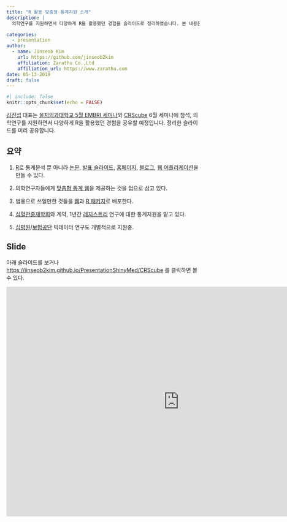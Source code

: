 ```yaml
---
title: "R 활용 맞춤형 통계지원 소개"
description: |
  의학연구를 지원하면서 다양하게 R을 활용했던 경험을 슬라이드로 정리하였습니다. 본 내용은 을지의과대학교 5월 EMBRI 세미나와 CRScube 6월 세미나에서 발표할 예정입니다. 

categories:
  - presentation
author:
  - name: Jinseob Kim
    url: https://github.com/jinseob2kim
    affiliation: Zarathu Co.,Ltd
    affiliation_url: https://www.zarathu.com
date: 05-13-2019
draft: false
---
```


```r
#| include: false
knitr::opts_chunk$set(echo = FALSE)
```


[김진섭](https://github.com/jinseob2kim) 대표는 [을지의과대학교 5월 EMBRI 세미나](http://eulji.ac.kr/embri/index.html?menuno=3925)와 [CRScube](https://www.crscube.io/?lang=ko) 6월 세미나에 참석, 의학연구를 지원하면서 다양하게 R을 활용했던 경험을 공유할 예정입니다. 정리한 슬라이드를 미리 공유합니다.  



## 요약

1. [R](https://www.r-project.org/)로 통계분석 뿐 아니라 [논문](https://github.com/rstudio/rticles), [발표 슬라이드](https://github.com/yihui/xaringan), [홈페이지](https://github.com/rstudio/blogdown), [블로그](https://rstudio.github.io/distill/), [웹 어플리케이션](https://shiny.rstudio.com/)을 만들 수 있다. 


2. 의학연구자들에게 [맞춤형 통계 웹](http://app.zarathu.com)을 제공하는 것을 업으로 삼고 있다.


3. 범용으로 쓰일만한 것들을 [웹](http://app.zarathu.com)과 [R 패키지](https://github.com/jinseob2kim/jsmodule)로 배포한다.


4. [심혈관중재학회](http://www.kscvi.org/new_ksic2015/community/main/kbc)와 계약, 1년간 [레지스트리](https://clinicaltrials.gov/ct2/show/NCT03068494) 연구에 대한 통계지원을 맡고 있다.


5. [심평원](https://opendata.hira.or.kr/)/[보험공단](https://nhiss.nhis.or.kr/) 빅데이터 연구도 개별적으로 지원중.



## Slide

아래 슬라이드를 보거나 [https://jinseob2kim.github.io/PresentationShinyMed/CRScube](https://jinseob2kim.github.io/PresentationShinyMed/CRScube) 를 클릭하면 볼 수 있다.

<iframe src="https://jinseob2kim.github.io/PresentationShinyMed/CRScube" width="900" height="600" style="border: none;"></iframe>
